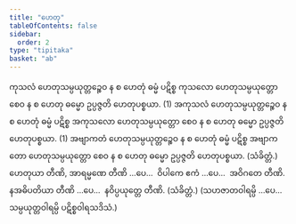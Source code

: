 ```yaml
---
title: "ဟေတု"
tableOfContents: false
sidebar:
  order: 2
type: "tipitaka"
basket: "ab"
---
```



<DynamicBreadcrumb />

<Division number="32">

<Paragraph number="1055">
ကုသလံ ဟေတုသမ္ပယုတ္တဉ္စေဝ န စ ဟေတုံ ဓမ္မံ ပဋိစ္စ ကုသလော ဟေတုသမ္ပယုတ္တော စေဝ န စ ဟေတု ဓမ္မော ဥပ္ပဇ္ဇတိ ဟေတုပစ္စယာ. (1)
</Paragraph>

<Paragraph number="1056">
အကုသလံ ဟေတုသမ္ပယုတ္တဉ္စေဝ န စ ဟေတုံ ဓမ္မံ ပဋိစ္စ အကုသလော ဟေတုသမ္ပယုတ္တော စေဝ န စ ဟေတု ဓမ္မော ဥပ္ပဇ္ဇတိ ဟေတုပစ္စယာ. (1)
</Paragraph>

<Paragraph number="1057">
အဗျာကတံ ဟေတုသမ္ပယုတ္တဉ္စေဝ န စ ဟေတုံ ဓမ္မံ ပဋိစ္စ အဗျာကတော ဟေတုသမ္ပယုတ္တော စေဝ န စ ဟေတု ဓမ္မော ဥပ္ပဇ္ဇတိ ဟေတုပစ္စယာ. (သံခိတ္တံ.)
</Paragraph>

</Division>
<Division number="33">

<Paragraph number="1058">
ဟေတုယာ တီဏိ, အာရမ္မဏေ တီဏိ …ပေ…  ဝိပါကေ ဧကံ …ပေ…  အဝိဂတေ တီဏိ.
</Paragraph>

<Paragraph number="1059">
နအဓိပတိယာ တီဏိ …ပေ…  နဝိပ္ပယုတ္တေ တီဏိ. (သံခိတ္တံ.)
</Paragraph>

<Paragraph number="1060">
(သဟဇာတဝါရမ္ပိ …ပေ…  သမ္ပယုတ္တဝါရမ္ပိ ပဋိစ္စဝါရသဒိသံ.)
</Paragraph>
</Division>